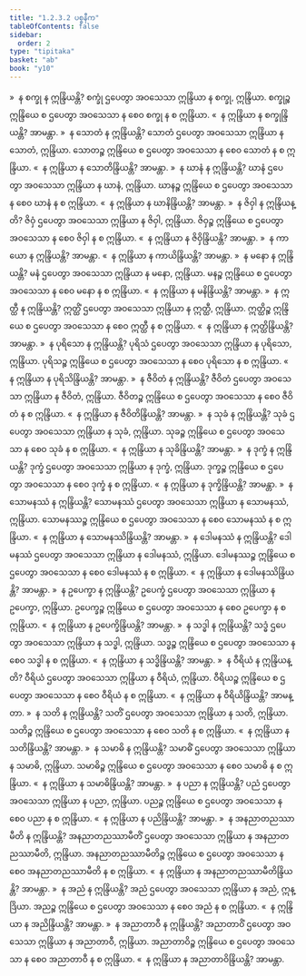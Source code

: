 ```yaml
---
title: "1.2.3.2 ပစ္စနီက"
tableOfContents: false
sidebar:
  order: 2
type: "tipitaka"
basket: "ab"
book: "y10"
---
```



<DynamicBreadcrumb />

<Division number="141" book="y10" e="ch" v="35" p="101">

<Paragraph number="1016" book="y10">
»  န စက္ခု န ဣန္ဒြိယန္တိ?
</Paragraph>

<Paragraph number="1017" book="y10">
စက္ခုံ ဌပေတွာ အဝသေသာ ဣန္ဒြိယာ န စက္ခု, ဣန္ဒြိယာ. စက္ခုဉ္စ ဣန္ဒြိယေ စ ဌပေတွာ အဝသေသာ န စေဝ စက္ခု န စ ဣန္ဒြိယာ.
</Paragraph>

<Paragraph number="1018" book="y10">
«  န ဣန္ဒြိယာ န စက္ခုန္ဒြိယန္တိ? အာမန္တာ.
</Paragraph>

<Paragraph number="1019" book="y10">
»  န သောတံ န ဣန္ဒြိယန္တိ?
</Paragraph>

<Paragraph number="1020" book="y10">
သောတံ ဌပေတွာ အဝသေသာ ဣန္ဒြိယာ န သောတံ, ဣန္ဒြိယာ. သောတဉ္စ ဣန္ဒြိယေ စ ဌပေတွာ အဝသေသာ န စေဝ သောတံ န စ ဣန္ဒြိယာ.
</Paragraph>

<Paragraph number="1021" book="y10">
«  န ဣန္ဒြိယာ န သောတိန္ဒြိယန္တိ? အာမန္တာ.
</Paragraph>

<Paragraph number="1022" book="y10">
»  န ဃာနံ န ဣန္ဒြိယန္တိ?
</Paragraph>

<Paragraph number="1023" book="y10">
ဃာနံ ဌပေတွာ အဝသေသာ ဣန္ဒြိယာ န ဃာနံ, ဣန္ဒြိယာ. ဃာနဉ္စ ဣန္ဒြိယေ စ ဌပေတွာ အဝသေသာ န စေဝ ဃာနံ န စ ဣန္ဒြိယာ.
</Paragraph>

<Paragraph number="1024" book="y10">
«  န ဣန္ဒြိယာ န ဃာနိန္ဒြိယန္တိ? အာမန္တာ.
</Paragraph>

<Paragraph number="1025" book="y10">
»  န ဇိဝှါ န ဣန္ဒြိယန္တိ?
</Paragraph>

<Paragraph number="1026" book="y10">
ဇိဝှံ ဌပေတွာ အဝသေသာ ဣန္ဒြိယာ န ဇိဝှါ, ဣန္ဒြိယာ. ဇိဝှဉ္စ ဣန္ဒြိယေ စ ဌပေတွာ အဝသေသာ န စေဝ ဇိဝှါ န စ ဣန္ဒြိယာ.
</Paragraph>

<Paragraph number="1027" book="y10">
«  န ဣန္ဒြိယာ န ဇိဝှိန္ဒြိယန္တိ? အာမန္တာ.
</Paragraph>

<Paragraph number="1028" book="y10">
»  န ကာယော န ဣန္ဒြိယန္တိ? အာမန္တာ.
</Paragraph>

<Paragraph number="1029" book="y10">
«  န ဣန္ဒြိယာ န ကာယိန္ဒြိယန္တိ? အာမန္တာ.
</Paragraph>

<Paragraph number="1030" book="y10">
»  န မနော န ဣန္ဒြိယန္တိ?
</Paragraph>

<Paragraph number="1031" book="y10">
မနံ ဌပေတွာ အဝသေသာ ဣန္ဒြိယာ န မနော, ဣန္ဒြိယာ. မနဉ္စ ဣန္ဒြိယေ စ ဌပေတွာ အဝသေသာ န စေဝ မနော န စ ဣန္ဒြိယာ.
</Paragraph>

<Paragraph number="1032" book="y10">
«  န ဣန္ဒြိယာ န မနိန္ဒြိယန္တိ? အာမန္တာ.
</Paragraph>

<Paragraph number="1033" book="y10">
»  န ဣတ္ထီ န ဣန္ဒြိယန္တိ?
</Paragraph>

<Paragraph number="1034" book="y10">
ဣတ္ထိံ ဌပေတွာ အဝသေသာ ဣန္ဒြိယာ န ဣတ္ထီ, ဣန္ဒြိယာ. ဣတ္ထိဉ္စ ဣန္ဒြိယေ စ ဌပေတွာ အဝသေသာ န စေဝ ဣတ္ထီ န စ ဣန္ဒြိယာ.
</Paragraph>

<Paragraph number="1035" book="y10">
«  န ဣန္ဒြိယာ န ဣတ္ထိန္ဒြိယန္တိ? အာမန္တာ.
</Paragraph>

<Paragraph number="1036" book="y10">
»  န ပုရိသော န ဣန္ဒြိယန္တိ?
</Paragraph>

<Paragraph number="1037" book="y10">
ပုရိသံ ဌပေတွာ အဝသေသာ ဣန္ဒြိယာ န ပုရိသော, ဣန္ဒြိယာ. ပုရိသဉ္စ ဣန္ဒြိယေ စ ဌပေတွာ အဝသေသာ န စေဝ ပုရိသော န စ ဣန္ဒြိယာ.
</Paragraph>

<Paragraph number="1038" book="y10">
«  န ဣန္ဒြိယာ န ပုရိသိန္ဒြိယန္တိ? အာမန္တာ.
</Paragraph>

<Paragraph number="1039" book="y10">
»  န ဇီဝိတံ န ဣန္ဒြိယန္တိ?
</Paragraph>

<Paragraph number="1040" book="y10">
ဇီဝိတံ ဌပေတွာ အဝသေသာ ဣန္ဒြိယာ န ဇီဝိတံ, ဣန္ဒြိယာ. ဇီဝိတဉ္စ ဣန္ဒြိယေ စ ဌပေတွာ အဝသေသာ န စေဝ ဇီဝိတံ န စ ဣန္ဒြိယာ.
</Paragraph>

<Paragraph number="1041" book="y10">
«  န ဣန္ဒြိယာ န ဇီဝိတိန္ဒြိယန္တိ? အာမန္တာ.
</Paragraph>

<Paragraph number="1042" book="y10">
»  န သုခံ န ဣန္ဒြိယန္တိ?
</Paragraph>

<Paragraph number="1043" book="y10">
သုခံ ဌပေတွာ အဝသေသာ ဣန္ဒြိယာ န သုခံ, ဣန္ဒြိယာ. သုခဉ္စ ဣန္ဒြိယေ စ ဌပေတွာ အဝသေသာ န စေဝ သုခံ န စ ဣန္ဒြိယာ.
</Paragraph>

<Paragraph number="1044" book="y10">
«  န ဣန္ဒြိယာ န သုခိန္ဒြိယန္တိ? အာမန္တာ.
</Paragraph>

<Paragraph number="1045" book="y10">
»  န ဒုက္ခံ န ဣန္ဒြိယန္တိ?
</Paragraph>

<Paragraph number="1046" book="y10">
ဒုက္ခံ ဌပေတွာ အဝသေသာ ဣန္ဒြိယာ န ဒုက္ခံ, ဣန္ဒြိယာ. ဒုက္ခဉ္စ ဣန္ဒြိယေ စ ဌပေတွာ အဝသေသာ န စေဝ ဒုက္ခံ န စ ဣန္ဒြိယာ.
</Paragraph>

<Paragraph number="1047" book="y10">
«  န ဣန္ဒြိယာ န ဒုက္ခိန္ဒြိယန္တိ? အာမန္တာ.
</Paragraph>

<Paragraph number="1048" book="y10">
»  န သောမနဿံ န ဣန္ဒြိယန္တိ?
</Paragraph>

<Paragraph number="1049" book="y10">
သောမနဿံ ဌပေတွာ အဝသေသာ ဣန္ဒြိယာ န သောမနဿံ, ဣန္ဒြိယာ. သောမနဿဉ္စ ဣန္ဒြိယေ စ ဌပေတွာ အဝသေသာ န စေဝ သောမနဿံ န စ ဣန္ဒြိယာ.
</Paragraph>

<Paragraph number="1050" book="y10">
«  န ဣန္ဒြိယာ န သောမနဿိန္ဒြိယန္တိ? အာမန္တာ.
</Paragraph>

<Paragraph number="1051" book="y10">
»  န ဒေါမနဿံ န ဣန္ဒြိယန္တိ?
</Paragraph>

<Paragraph number="1052" book="y10">
ဒေါမနဿံ ဌပေတွာ အဝသေသာ ဣန္ဒြိယာ န ဒေါမနဿံ, ဣန္ဒြိယာ. ဒေါမနဿဉ္စ ဣန္ဒြိယေ စ ဌပေတွာ အဝသေသာ န စေဝ ဒေါမနဿံ န စ ဣန္ဒြိယာ.
</Paragraph>

<Paragraph number="1053" book="y10">
«  န ဣန္ဒြိယာ န ဒေါမနဿိန္ဒြိယန္တိ? အာမန္တာ.
</Paragraph>

<Paragraph number="1054" book="y10">
»  န ဥပေက္ခာ န ဣန္ဒြိယန္တိ?
</Paragraph>

<Paragraph number="1055" book="y10">
ဥပေက္ခံ ဌပေတွာ အဝသေသာ ဣန္ဒြိယာ န ဥပေက္ခာ, ဣန္ဒြိယာ. ဥပေက္ခဉ္စ ဣန္ဒြိယေ စ ဌပေတွာ အဝသေသာ န စေဝ ဥပေက္ခာ န စ ဣန္ဒြိယာ.
</Paragraph>

<Paragraph number="1056" book="y10">
«  န ဣန္ဒြိယာ န ဥပေက္ခိန္ဒြိယန္တိ? အာမန္တာ.
</Paragraph>

<Paragraph number="1057" book="y10">
»  န သဒ္ဓါ န ဣန္ဒြိယန္တိ?
</Paragraph>

<Paragraph number="1058" book="y10">
သဒ္ဓံ ဌပေတွာ အဝသေသာ ဣန္ဒြိယာ န သဒ္ဓါ, ဣန္ဒြိယာ. သဒ္ဓဉ္စ ဣန္ဒြိယေ စ ဌပေတွာ အဝသေသာ န စေဝ သဒ္ဓါ န စ ဣန္ဒြိယာ.
</Paragraph>

<Paragraph number="1059" book="y10">
«  န ဣန္ဒြိယာ န သဒ္ဓိန္ဒြိယန္တိ? အာမန္တာ.
</Paragraph>

<Paragraph number="1060" book="y10">
»  န ဝီရိယံ န ဣန္ဒြိယန္တိ?
</Paragraph>

<Paragraph number="1061" book="y10">
ဝီရိယံ ဌပေတွာ အဝသေသာ ဣန္ဒြိယာ န ဝီရိယံ, ဣန္ဒြိယာ. ဝီရိယဉ္စ ဣန္ဒြိယေ စ ဌပေတွာ အဝသေသာ န စေဝ ဝီရိယံ န စ ဣန္ဒြိယာ.
</Paragraph>

<Paragraph number="1062" book="y10">
«  န ဣန္ဒြိယာ န ဝီရိယိန္ဒြိယန္တိ? အာမန္တာ.
</Paragraph>

<Paragraph number="1063" book="y10">
»  န သတိ န ဣန္ဒြိယန္တိ?
</Paragraph>

<Paragraph number="1064" book="y10">
သတိံ ဌပေတွာ အဝသေသာ ဣန္ဒြိယာ န သတိ, ဣန္ဒြိယာ. သတိဉ္စ ဣန္ဒြိယေ စ ဌပေတွာ အဝသေသာ န စေဝ သတိ န စ ဣန္ဒြိယာ.
</Paragraph>

<Paragraph number="1065" book="y10">
«  န ဣန္ဒြိယာ န သတိန္ဒြိယန္တိ? အာမန္တာ.
</Paragraph>

<Paragraph number="1066" book="y10">
»  န သမာဓိ န ဣန္ဒြိယန္တိ?
</Paragraph>

<Paragraph number="1067" book="y10">
သမာဓိံ ဌပေတွာ အဝသေသာ ဣန္ဒြိယာ န သမာဓိ, ဣန္ဒြိယာ. သမာဓိဉ္စ ဣန္ဒြိယေ စ ဌပေတွာ အဝသေသာ န စေဝ သမာဓိ န စ ဣန္ဒြိယာ.
</Paragraph>

<Paragraph number="1068" book="y10">
«  န ဣန္ဒြိယာ န သမာဓိန္ဒြိယန္တိ? အာမန္တာ.
</Paragraph>

<Paragraph number="1069" book="y10">
»  န ပညာ န ဣန္ဒြိယန္တိ?
</Paragraph>

<Paragraph number="1070" book="y10">
ပညံ ဌပေတွာ အဝသေသာ ဣန္ဒြိယာ န ပညာ, ဣန္ဒြိယာ. ပညဉ္စ ဣန္ဒြိယေ စ ဌပေတွာ အဝသေသာ န စေဝ ပညာ န စ ဣန္ဒြိယာ.
</Paragraph>

<Paragraph number="1071" book="y10">
«  န ဣန္ဒြိယာ န ပညိန္ဒြိယန္တိ? အာမန္တာ.
</Paragraph>

<Paragraph number="1072" book="y10">
»  န အနညာတညဿာမီတိ န ဣန္ဒြိယန္တိ?
</Paragraph>

<Paragraph number="1073" book="y10">
အနညာတညဿာမီတိံ ဌပေတွာ အဝသေသာ ဣန္ဒြိယာ န အနညာတညဿာမီတိ, ဣန္ဒြိယာ. အနညာတညဿာမီတိဉ္စ ဣန္ဒြိယေ စ ဌပေတွာ အဝသေသာ န စေဝ အနညာတညဿာမီတိ န စ ဣန္ဒြိယာ.
</Paragraph>

<Paragraph number="1074" book="y10">
«  န ဣန္ဒြိယာ န အနညာတညဿာမီတိန္ဒြိယန္တိ? အာမန္တာ.
</Paragraph>

<Paragraph number="1075" book="y10">
»  န အညံ န ဣန္ဒြိယန္တိ?
</Paragraph>

<Paragraph number="1076" book="y10">
အညံ ဌပေတွာ အဝသေသာ ဣန္ဒြိယာ န အညံ, ဣန္ဒြိယာ. အညဉ္စ ဣန္ဒြိယေ စ ဌပေတွာ အဝသေသာ န စေဝ အညံ န စ ဣန္ဒြိယာ.
</Paragraph>

<Paragraph number="1077" book="y10">
«  န ဣန္ဒြိယာ န အညိန္ဒြိယန္တိ? အာမန္တာ.
</Paragraph>

<Paragraph number="1078" book="y10">
»  န အညာတာဝီ န ဣန္ဒြိယန္တိ?
</Paragraph>

<Paragraph number="1079" book="y10">
အညာတာဝိံ ဌပေတွာ အဝသေသာ ဣန္ဒြိယာ န အညာတာဝီ, ဣန္ဒြိယာ. အညာတာဝိဉ္စ ဣန္ဒြိယေ စ ဌပေတွာ အဝသေသာ န စေဝ အညာတာဝီ န စ ဣန္ဒြိယာ.
</Paragraph>

<Paragraph number="1080" book="y10">
«  န ဣန္ဒြိယာ န အညာတာဝိန္ဒြိယန္တိ? အာမန္တာ.
</Paragraph>
</Division>